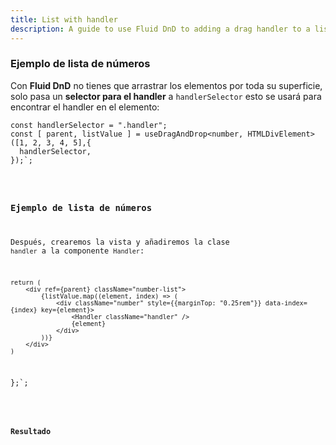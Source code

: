 ```yaml
---
title: List with handler
description: A guide to use Fluid DnD to adding a drag handler to a list.
---
```



### Ejemplo de lista de números

Con **Fluid DnD** no tienes que arrastrar los elementos por toda su superficie, solo pasa un **selector para el handler** a `handlerSelector` esto se usará para encontrar el handler en el elemento:

    const handlerSelector = ".handler";
    const [ parent, listValue ] = useDragAndDrop<number, HTMLDivElement>([1, 2, 3, 4, 5],{
      handlerSelector,
    });`;

<Code code={listOfNumbers} lang="tsx" />

### Ejemplo de lista de números

Después, crearemos la vista y añadiremos la clase `handler` a la componente `Handler`:

    return (
        <div ref={parent} className="number-list">
            {listValue.map((element, index) => (
                <div className="number" style={{marginTop: "0.25rem"}} data-index={index} key={element}>
                    <Handler className="handler" />
                    {element}
                </div>
            ))}
        </div>
    )
};`;


<Code code={listOfNumbersDraggable} lang="tsx" mark={highlightsDraggable} />

### Resultado

<div class="pl-8">
  <SingleListWithHandler client:load />
</div>
